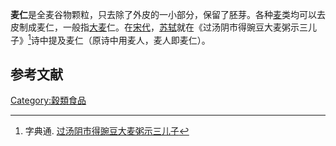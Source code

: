 '''麦仁'''是全麦谷物颗粒，只去除了外皮的一小部分，保留了胚芽。各种[[麦|麦]]类均可以去皮制成麦仁，一般指[[大麦|大麦]]仁。在[[宋代|宋代]]，[[苏轼|苏轼]]就在《过汤阴市得豌豆大麦粥示三儿子》<ref>字典通. [http://www.zidiantong.com/shici/g/guotangyinshidewandoudamaizhoushisanerzi163175.htm 过汤阴市得豌豆大麦粥示三儿子]</ref>诗中提及麦仁（原诗中用麦人，麦人即麦仁）。

==参考文献==
{{reflist}}

[[Category:穀類食品|Category:穀類食品]]